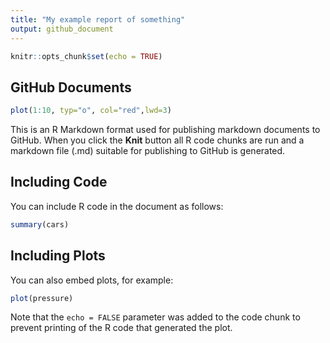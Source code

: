 ```yaml
---
title: "My example report of something"
output: github_document
---
```


```r
knitr::opts_chunk$set(echo = TRUE)
```

## GitHub Documents

```r
plot(1:10, typ="o", col="red",lwd=3)
```


This is an R Markdown format used for publishing markdown documents to GitHub. When you click the **Knit** button all R code chunks are run and a markdown file (.md) suitable for publishing to GitHub is generated.

## Including Code

You can include R code in the document as follows:

```r
summary(cars)
```

## Including Plots

You can also embed plots, for example:

```r
plot(pressure)
```

Note that the `echo = FALSE` parameter was added to the code chunk to prevent printing of the R code that generated the plot.
